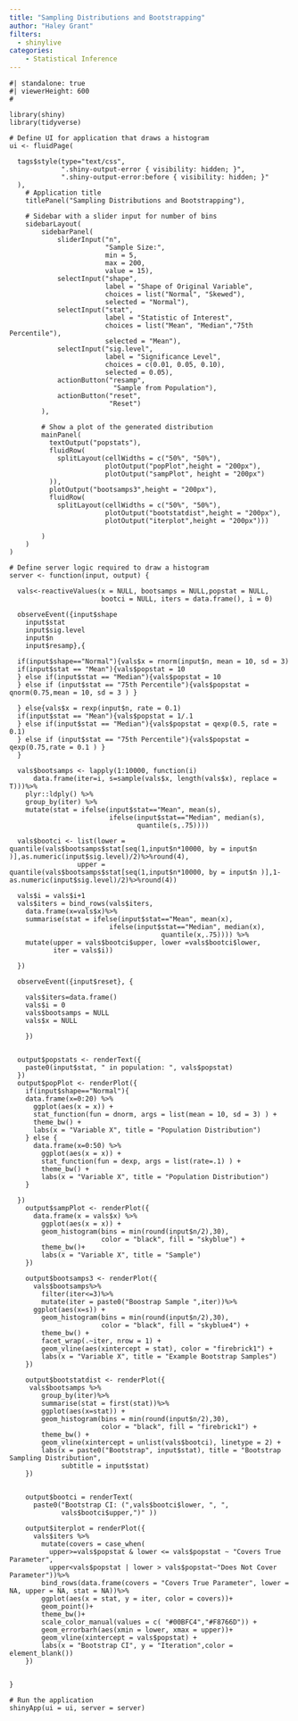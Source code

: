 ```yaml
---
title: "Sampling Distributions and Bootstrapping"
author: "Haley Grant"
filters: 
  - shinylive
categories:
    - Statistical Inference
---
```


```shinylive-r
#| standalone: true
#| viewerHeight: 600
#

library(shiny)
library(tidyverse)

# Define UI for application that draws a histogram
ui <- fluidPage(
  
  tags$style(type="text/css",
             ".shiny-output-error { visibility: hidden; }",
             ".shiny-output-error:before { visibility: hidden; }"
  ),
    # Application title
    titlePanel("Sampling Distributions and Bootstrapping"),

    # Sidebar with a slider input for number of bins 
    sidebarLayout(
        sidebarPanel(
            sliderInput("n",
                        "Sample Size:",
                        min = 5,
                        max = 200,
                        value = 15),
            selectInput("shape", 
                        label = "Shape of Original Variable", 
                        choices = list("Normal", "Skewed"),
                        selected = "Normal"),
            selectInput("stat", 
                        label = "Statistic of Interest", 
                        choices = list("Mean", "Median","75th Percentile"),
                        selected = "Mean"),
            selectInput("sig.level",
                        label = "Significance Level",
                        choices = c(0.01, 0.05, 0.10),
                        selected = 0.05),
            actionButton("resamp",
                          "Sample from Population"),
            actionButton("reset",
                         "Reset")
        ),

        # Show a plot of the generated distribution
        mainPanel(
          textOutput("popstats"), 
          fluidRow(
            splitLayout(cellWidths = c("50%", "50%"), 
                        plotOutput("popPlot",height = "200px"), 
                        plotOutput("sampPlot", height = "200px")
          )),
          plotOutput("bootsamps3",height = "200px"),
          fluidRow(
            splitLayout(cellWidths = c("50%", "50%"), 
                        plotOutput("bootstatdist",height = "200px"),
                        plotOutput("iterplot",height = "200px")))
          
        )
    )
)

# Define server logic required to draw a histogram
server <- function(input, output) {
  
  vals<-reactiveValues(x = NULL, bootsamps = NULL,popstat = NULL,
                       bootci = NULL, iters = data.frame(), i = 0)
  
  observeEvent({input$shape
    input$stat
    input$sig.level
    input$n
    input$resamp},{
  
  if(input$shape=="Normal"){vals$x = rnorm(input$n, mean = 10, sd = 3) 
  if(input$stat == "Mean"){vals$popstat = 10
  } else if(input$stat == "Median"){vals$popstat = 10
  } else if (input$stat == "75th Percentile"){vals$popstat = qnorm(0.75,mean = 10, sd = 3 ) }
  
  } else{vals$x = rexp(input$n, rate = 0.1) 
  if(input$stat == "Mean"){vals$popstat = 1/.1
  } else if(input$stat == "Median"){vals$popstat = qexp(0.5, rate = 0.1)
  } else if (input$stat == "75th Percentile"){vals$popstat = qexp(0.75,rate = 0.1 ) }
  }
      
  vals$bootsamps <- lapply(1:10000, function(i) 
      data.frame(iter=i, s=sample(vals$x, length(vals$x), replace = T)))%>%
    plyr::ldply() %>%
    group_by(iter) %>%
    mutate(stat = ifelse(input$stat=="Mean", mean(s),
                         ifelse(input$stat=="Median", median(s),
                                quantile(s,.75))))
  
  vals$bootci <- list(lower = quantile(vals$bootsamps$stat[seq(1,input$n*10000, by = input$n )],as.numeric(input$sig.level)/2)%>%round(4),
                 upper = quantile(vals$bootsamps$stat[seq(1,input$n*10000, by = input$n )],1-as.numeric(input$sig.level)/2)%>%round(4))
  
  vals$i = vals$i+1
  vals$iters = bind_rows(vals$iters,
    data.frame(x=vals$x)%>%
    summarise(stat = ifelse(input$stat=="Mean", mean(x),
                         ifelse(input$stat=="Median", median(x),
                                      quantile(x,.75)))) %>%
    mutate(upper = vals$bootci$upper, lower =vals$bootci$lower, 
           iter = vals$i))
  
  })

  observeEvent({input$reset}, {

    vals$iters=data.frame()
    vals$i = 0
    vals$bootsamps = NULL
    vals$x = NULL

    })
  
  
  output$popstats <- renderText({
    paste0(input$stat, " in population: ", vals$popstat)
  })
  output$popPlot <- renderPlot({
    if(input$shape=="Normal"){
    data.frame(x=0:20) %>%
      ggplot(aes(x = x)) + 
      stat_function(fun = dnorm, args = list(mean = 10, sd = 3) ) +
      theme_bw() +
      labs(x = "Variable X", title = "Population Distribution")
    } else {
      data.frame(x=0:50) %>%
        ggplot(aes(x = x)) + 
        stat_function(fun = dexp, args = list(rate=.1) ) +
        theme_bw() +
        labs(x = "Variable X", title = "Population Distribution")
    }
    
  })
    output$sampPlot <- renderPlot({
      data.frame(x = vals$x) %>%
        ggplot(aes(x = x)) + 
        geom_histogram(bins = min(round(input$n/2),30),
                       color = "black", fill = "skyblue") + 
        theme_bw()+
        labs(x = "Variable X", title = "Sample")
    })
    
    output$bootsamps3 <- renderPlot({
      vals$bootsamps%>%
        filter(iter<=3)%>%
        mutate(iter = paste0("Boostrap Sample ",iter))%>%
      ggplot(aes(x=s)) + 
        geom_histogram(bins = min(round(input$n/2),30),
                       color = "black", fill = "skyblue4") + 
        theme_bw() +
        facet_wrap(.~iter, nrow = 1) + 
        geom_vline(aes(xintercept = stat), color = "firebrick1") + 
        labs(x = "Variable X", title = "Example Bootstrap Samples")
    })
    
    output$bootstatdist <- renderPlot({
     vals$bootsamps %>%
        group_by(iter)%>%
        summarise(stat = first(stat))%>%
        ggplot(aes(x=stat)) + 
        geom_histogram(bins = min(round(input$n/2),30),
                       color = "black", fill = "firebrick1") + 
        theme_bw() +
        geom_vline(xintercept = unlist(vals$bootci), linetype = 2) + 
        labs(x = paste0("Bootstrap", input$stat), title = "Bootstrap Sampling Distribution",
             subtitle = input$stat)
    })
    
 
    output$bootci = renderText(
      paste0("Bootstrap CI: (",vals$bootci$lower, ", ", 
             vals$bootci$upper,")" ))
    
    output$iterplot = renderPlot({
      vals$iters %>%
        mutate(covers = case_when(
          upper>=vals$popstat & lower <= vals$popstat ~ "Covers True Parameter",
          upper<vals$popstat | lower > vals$popstat~"Does Not Cover Parameter"))%>%
        bind_rows(data.frame(covers = "Covers True Parameter", lower = NA, upper = NA, stat = NA))%>%
        ggplot(aes(x = stat, y = iter, color = covers))+
        geom_point()+
        theme_bw()+
        scale_color_manual(values = c( "#00BFC4","#F8766D")) + 
        geom_errorbarh(aes(xmin = lower, xmax = upper))+
        geom_vline(xintercept = vals$popstat) + 
        labs(x = "Bootstrap CI", y = "Iteration",color = element_blank())
    })

  
}

# Run the application 
shinyApp(ui = ui, server = server)


```
